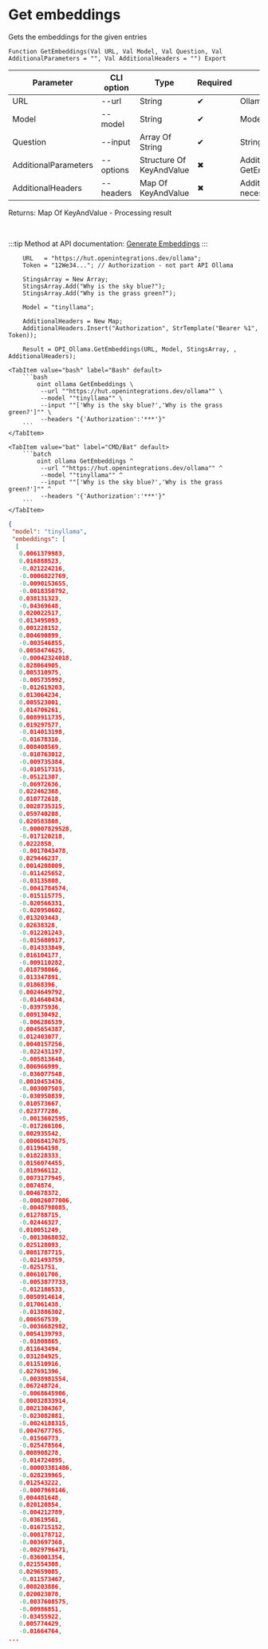 ﻿---
sidebar_position: 4
description: Get embeddings and other functions to work with Ollama in the Open Integration Package, a free open-source integration library for 1C:Enterprise 8, OneScript and CLI
keywords: [1C, 1С, 1С:Enterprise, 1С:Enterprise 8.3, API, Integration, Services, Exchange, OneScript, CLI, Ollama]
---


# Get embeddings
 Gets the embeddings for the given entries



`Function GetEmbeddings(Val URL, Val Model, Val Question, Val AdditionalParameters = "", Val AdditionalHeaders = "") Export`

  | Parameter | CLI option | Type | Required | Description |
  |-|-|-|-|-|
  | URL | --url | String | &#x2714; | Ollama server URL |
  | Model | --model | String | &#x2714; | Models name |
  | Question | --input | Array Of String | &#x2714; | String or array of request strings |
  | AdditionalParameters | --options | Structure Of KeyAndValue | &#x2716; | Additional parameters. See GetEmbeddingsParameterStructure |
  | AdditionalHeaders | --headers | Map Of KeyAndValue | &#x2716; | Additional request headers, if necessary |

  
  Returns:  Map Of KeyAndValue - Processing result

<br/>

:::tip
Method at API documentation: [Generate Embeddings](https://github.com/ollama/ollama/blob/main/docs/api.md#generate-embeddings)
:::
<br/>


```bsl title="1C:Enterprise/OneScript code example"
    URL   = "https://hut.openintegrations.dev/ollama";
    Token = "12We34..."; // Authorization - not part API Ollama

    StingsArray = New Array;
    StingsArray.Add("Why is the sky blue?");
    StingsArray.Add("Why is the grass green?");

    Model = "tinyllama";

    AdditionalHeaders = New Map;
    AdditionalHeaders.Insert("Authorization", StrTemplate("Bearer %1", Token));

    Result = OPI_Ollama.GetEmbeddings(URL, Model, StingsArray, , AdditionalHeaders);
```
 

 <Tabs>
  
    <TabItem value="bash" label="Bash" default>
        ```bash
            oint ollama GetEmbeddings \
             --url ""https://hut.openintegrations.dev/ollama"" \
             --model ""tinyllama"" \
             --input ""['Why is the sky blue?','Why is the grass green?']"" \
             --headers "{'Authorization':'***'}"
        ```
    </TabItem>
  
    <TabItem value="bat" label="CMD/Bat" default>
        ```batch
            oint ollama GetEmbeddings ^
             --url ""https://hut.openintegrations.dev/ollama"" ^
             --model ""tinyllama"" ^
             --input ""['Why is the sky blue?','Why is the grass green?']"" ^
             --headers "{'Authorization':'***'}"
        ```
    </TabItem>
</Tabs>


```json title="Result"
{
 "model": "tinyllama",
 "embeddings": [
  [
   0.0061379983,
   0.016888523,
   -0.021224216,
   -0.0006822769,
   -0.0090153655,
   -0.0018350792,
   0.038131323,
   -0.04369648,
   0.020022517,
   0.013495093,
   0.001228152,
   0.004690899,
   -0.003546855,
   0.0058474625,
   -0.00042324018,
   0.028064905,
   0.005310975,
   -0.005735992,
   -0.012619203,
   0.013064234,
   0.005523001,
   0.014706261,
   0.0089911735,
   0.019297577,
   -0.014013198,
   -0.01678316,
   0.008408569,
   -0.010763012,
   -0.009735384,
   -0.010517315,
   -0.05121307,
   -0.06972636,
   0.022462368,
   0.010772618,
   0.0028735315,
   0.059740208,
   0.020583808,
   -0.00007829528,
   -0.017120218,
   0.0222858,
   -0.0017043478,
   0.029446237,
   0.0014208009,
   -0.011425652,
   -0.03135808,
   -0.0041784574,
   -0.015115775,
   -0.020566331,
   -0.020950602,
   0.013203443,
   0.02638328,
   -0.012201243,
   -0.015680917,
   -0.014333849,
   0.016104177,
   -0.009110282,
   0.018798066,
   0.013347891,
   0.01868396,
   0.0024649792,
   -0.014640434,
   -0.03975936,
   0.009130492,
   -0.006286539,
   0.0045654387,
   0.012403077,
   0.0040157256,
   -0.022431197,
   -0.005813648,
   0.006966999,
   -0.036077548,
   0.0010453436,
   -0.003007503,
   -0.030950839,
   0.010573667,
   0.023777286,
   -0.0013602595,
   -0.017266106,
   0.002935542,
   0.00068417675,
   0.011964198,
   0.018228333,
   0.0156074455,
   0.018966112,
   0.0073177945,
   0.0074874,
   0.004678372,
   -0.00026077006,
   -0.0048798085,
   0.012788715,
   -0.02446327,
   0.010051249,
   -0.0013068032,
   0.025128093,
   0.0081787715,
   -0.021493759,
   -0.0251751,
   0.006101706,
   -0.0053877733,
   -0.012186533,
   0.0050914614,
   0.017061438,
   -0.013886302,
   0.006567539,
   -0.0036682982,
   0.0054139793,
   -0.01808865,
   0.011643494,
   0.031284925,
   0.011510916,
   0.027691396,
   -0.0038981554,
   0.067248724,
   -0.0068645906,
   0.00032833914,
   0.0021304367,
   -0.023082081,
   -0.0024188315,
   0.0047677765,
   -0.01566773,
   -0.025478564,
   0.008908278,
   -0.014724895,
   -0.00003381486,
   -0.028239965,
   0.012543222,
   -0.0007969146,
   0.004481648,
   0.020120854,
   -0.004212789,
   -0.03619561,
   -0.016715152,
   -0.008178712,
   -0.003697368,
   -0.0029796471,
   -0.036001354,
   0.021554308,
   0.029659085,
   -0.011573467,
   0.008203886,
   0.020023078,
   -0.0037608575,
   -0.00986851,
   -0.03455922,
   0.005774429,
   -0.01664764,
...
```
